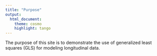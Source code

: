 ```yaml
---
title: "Purpose"
output:
  html_document:
    theme: cosmo
    highlight: tango
---
```


The purpose of this site is to demonstrate the use of generalized least squares (GLS) for modeling longitudinal data.